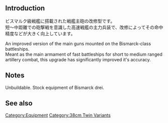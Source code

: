 {{Template:Equipmentinfo
|name = 38cm Twin Gun Mount Kai
|id = 114
|japanesename = 38cm連装砲改
|icon = {{RedGunHeavy}}
|type = Main Cannon,Heavy
|effect = {{Firepower}}+17, {{AA}}+2, {{Hit}}+3, {{Range}} Long
|scrap = {{Ammo}}12, {{Steel}}18
|image = <gallery type="slideshow" widths="360px" position="center" hideaddbutton="true">
Equipment114_1.png
Equipment114_2.png
Equipment114_3.png
Equipment114_4.png
</gallery>
|BB = lime
|BBV = lime
|FASTBB = lime}}

==Introduction==
ビスマルク級戦艦に搭載された戦艦主砲の改修型です。<br>短～中距離での砲撃戦を意識した高速戦艦の主力兵装で、改修によってその命中精度などが大きく向上しています。

An improved version of the main guns mounted on the Bismarck-class battleships.<br>
Meant as the main armament of fast battleships for short to medium ranged artillery combat, this upgrade has significantly improved it's accuracy.

==Notes==
Unbuildable. Stock equipment of Bismarck drei.
==See also==
{{Equipmentlist}}
[[Category:Equipment]]
[[Category:38cm Twin Variants]]